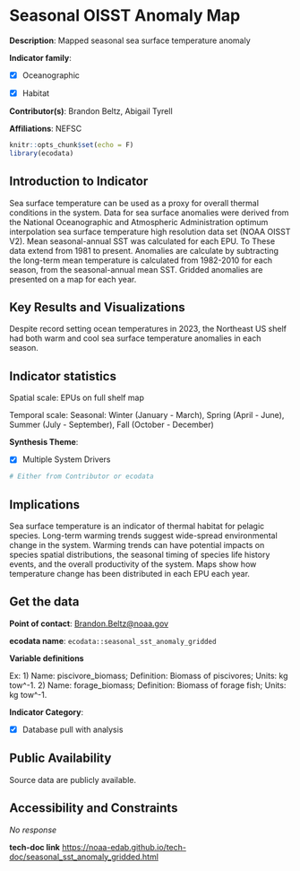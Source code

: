 # Seasonal OISST Anomaly Map {#seasonal_sst_anomaly_gridded}

**Description**: Mapped seasonal sea surface temperature anomaly

**Indicator family**: 

- [X] Oceanographic
- [X] Habitat


**Contributor(s)**: Brandon Beltz, Abigail Tyrell

**Affiliations**: NEFSC

```{r echo=FALSE}
knitr::opts_chunk$set(echo = F)
library(ecodata)
```
## Introduction to Indicator
Sea surface temperature can be used as a proxy for overall thermal conditions in the system. Data for sea surface anomalies were derived from the National Oceanographic and Atmospheric Administration optimum interpolation sea surface temperature high resolution data set (NOAA OISST V2). Mean seasonal-annual SST was calculated for each EPU. To These data extend from 1981 to present. Anomalies are calculate by subtracting the long-term mean temperature is calculated from 1982-2010 for each season, from the seasonal-annual mean SST. Gridded anomalies are presented on a map for each year.

## Key Results and Visualizations
Despite record setting ocean temperatures in 2023, the Northeast US shelf had both warm and cool sea surface temperature anomalies in each season.


## Indicator statistics 
Spatial scale: EPUs on full shelf map

Temporal scale: Seasonal: Winter (January - March), Spring (April - June), Summer (July - September), Fall (October - December)

**Synthesis Theme**:

- [X] Multiple System Drivers


```{r autostats_seasonal_sst_anomaly_gridded}
# Either from Contributor or ecodata
```

## Implications
Sea surface temperature is an indicator of thermal habitat for pelagic species. Long-term warming trends suggest wide-spread environmental change in the system. Warming trends can have potential impacts on species spatial distributions, the seasonal timing of species life history events, and the overall productivity of the system. Maps show how temperature change has been distributed in each EPU each year.

## Get the data

**Point of contact**: [Brandon.Beltz@noaa.gov](mailto:Brandon.Beltz@noaa.gov){.email}

**ecodata name**: `ecodata::seasonal_sst_anomaly_gridded`

**Variable definitions**

Ex: 1) Name: piscivore_biomass; Definition: Biomass of piscivores; Units: kg tow^-1. 2) Name: forage_biomass; Definition: Biomass of forage fish; Units: kg tow^-1.

**Indicator Category**:

- [X] Database pull with analysis


## Public Availability

Source data are publicly available.

## Accessibility and Constraints

_No response_

**tech-doc link**
<https://noaa-edab.github.io/tech-doc/seasonal_sst_anomaly_gridded.html>

